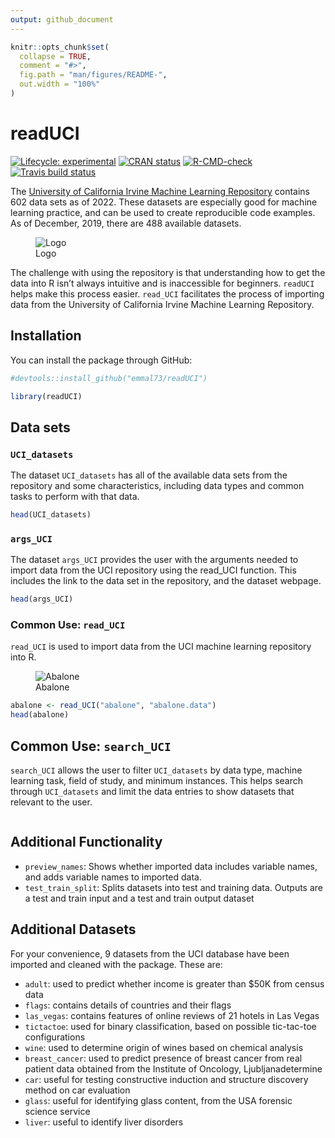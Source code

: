 ```yaml
---
output: github_document
---
```


<!-- README.md is generated from README.Rmd. Please edit that file -->

```r
knitr::opts_chunk$set(
  collapse = TRUE,
  comment = "#>",
  fig.path = "man/figures/README-",
  out.width = "100%"
)
```

# readUCI

<!-- badges: start -->
[![Lifecycle: experimental](https://img.shields.io/badge/lifecycle-experimental-orange.svg)](https://www.tidyverse.org/lifecycle/#experimental)
[![CRAN status](https://www.r-pkg.org/badges/version/readUCI)](https://CRAN.R-project.org/package=readUCI)
[![R-CMD-check](https://github.com/vivala1/readUCI/workflows/R-CMD-check/badge.svg)](https://github.com/vivala1/readUCI/actions)
[![Travis build status](https://travis-ci.org/emmal73/readUCI.svg?branch=master)](https://travis-ci.org/emmal73/readUCI)
<!-- badges: end -->



The [University of California Irvine Machine Learning Repository](https://archive.ics.uci.edu/ml/datasets.php) contains 602 data sets as of 2022. These datasets are especially good for machine learning practice, and can be used to create reproducible code examples. As of December, 2019, there are 488 available datasets.

![Logo](inst/repo_logo.png)


The challenge with using the repository is that understanding how to get the data into R isn't always intuitive and is inaccessible for beginners. `readUCI` helps make this process easier. `read_UCI` facilitates the process of importing data from the University of California Irvine Machine Learning Repository.


## Installation

You can install the package through GitHub:

```r
#devtools::install_github("emmal73/readUCI")

library(readUCI)
```


## Data sets

### `UCI_datasets`

The dataset `UCI_datasets` has all of the available data sets from the repository and some characteristics, including data types and common tasks to perform with that data. 

```r
head(UCI_datasets)
```

### `args_UCI`

The dataset `args_UCI` provides the user with the arguments needed to import data from the UCI repository using the read_UCI function. This includes the link to the data set in the repository, and the dataset webpage.

```r
head(args_UCI)
```

### Common Use: `read_UCI`

`read_UCI` is used to import data from the UCI machine learning repository into R. 

![Abalone](inst/abalone_annotated.jpg)

```r
abalone <- read_UCI("abalone", "abalone.data")
head(abalone)
```

## Common Use: `search_UCI`

`search_UCI` allows the user to filter `UCI_datasets` by data type, machine learning task, field of study, and minimum instances. This helps search through `UCI_datasets` and limit the data entries to show datasets that relevant to the user.

```r

```

## Additional Functionality

* `preview_names`: Shows whether imported data includes variable names, and adds variable names to imported data.
* `test_train_split`: Splits datasets into test and training data. Outputs are a test and train input and a test and train output dataset

## Additional Datasets

For your convenience, 9 datasets from the UCI database have been imported and cleaned with the package. These are:

* `adult`: used to predict whether income is greater than $50K from census data
* `flags`: contains details of countries and their flags
* `las_vegas`: contains features of online reviews of 21 hotels in Las Vegas
* `tictactoe`: used for binary classification, based on possible tic-tac-toe configurations
* `wine`: used to determine origin of wines based on chemical analysis
* `breast_cancer`: used to predict presence of breast cancer from real patient data obtained from the Institute of Oncology, Ljubljanadetermine
* `car`: useful for testing constructive induction and structure discovery method on car evaluation
* `glass`: useful for identifying glass content, from the USA forensic science service
* `liver`: useful to identify liver disorders

